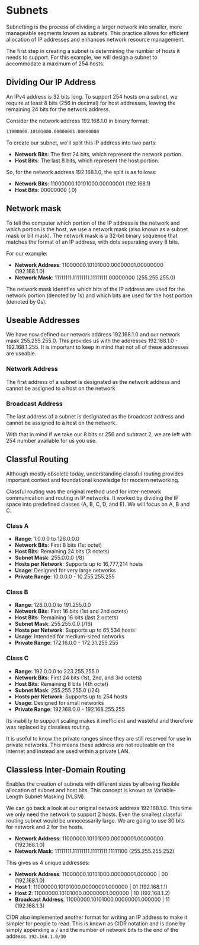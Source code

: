 
<ChatWindow />

# Subnets

Subnetting is the process of dividing a larger network into smaller, more manageable segments known as subnets. This practice allows for efficient allocation of IP addresses and enhances network resource management.

The first step in creating a subnet is determining the number of hosts it needs to support. For this example, we will design a subnet to accommodate a maximum of 254 hosts.

## Dividing Our IP Address

An IPv4 address is 32 bits long. To support 254 hosts on a subnet, we require at least 8 bits (256 in decimal) for host addresses, leaving the remaining 24 bits for the network address.

Consider the network address 192.168.1.0 in binary format:

`11000000.10101000.00000001.00000000`

To create our subnet, we'll split this IP address into two parts:

- **Network Bits**: The first 24 bits, which represent the network portion.
- **Host Bits**: The last 8 bits, which represent the host portion.

So, for the network address 192.168.1.0, the split is as follows:

- **Network Bits**: 11000000.10101000.00000001 (192.168.1)
- **Host Bits**: 00000000 (.0)

## Network mask

To tell the computer which portion of the IP address is the network and which portion is the host, we use a network mask (also known as a subnet mask or bit mask). The network mask is a 32-bit binary sequence that matches the format of an IP address, with dots separating every 8 bits.

For our example:

- **Network Address**: 11000000.10101000.00000001.00000000 (192.168.1.0)
- **Network Mask**: 11111111.11111111.11111111.00000000 (255.255.255.0)

The network mask identifies which bits of the IP address are used for the network portion (denoted by 1s) and which bits are used for the host portion (denoted by 0s).

## Useable Addresses

We have now defined our network address 192.168.1.0 and our network mask 255.255.255.0. This provides us with the addresses 192.168.1.0 - 192.168.1.255. It is important to keep in mind that not all of these addresses are useable.

### Network Address

The first address of a subnet is designated as the network address and cannot be assigned to a host on the network

### Broadcast Address

The last address of a subnet is designated as the broadcast address and cannot be assigned to a host on the network.

With that in mind if we take our 8 bits or 256 and subtract 2, we are left with 254 number available for us you use.

## Classful Routing

Although mostly obsolete today, understanding classful routing provides important context and foundational knowledge for modern networking.

Classful routing was the original method used for inter-network communication and routing in IP networks. It worked by dividing the IP space into predefined classes (A, B, C, D, and E). We will focus on A, B and C.

### Class A

- **Range**: 1.0.0.0 to 126.0.0.0
- **Network Bits**: First 8 bits (1st octet)
- **Host Bits**: Remaining 24 bits (3 octets)
- **Subnet Mask**: 255.0.0.0 (/8)
- **Hosts per Network**: Supports up to 16,777,214 hosts
- **Usage**: Designed for very large networks
- **Private Range**: 10.0.0.0 - 10.255.255.255

### Class B

- **Range**: 128.0.0.0 to 191.255.0.0
- **Network Bits**: First 16 bits (1st and 2nd octets)
- **Host Bits**: Remaining 16 bits (last 2 octets)
- **Subnet Mask**: 255.255.0.0 (/16)
- **Hosts per Network**: Supports up to 65,534 hosts
- **Usage**: Intended for medium-sized networks
- **Private Range**: 172.16.0.0 - 172.31.255.255

### Class C

- **Range**: 192.0.0.0 to 223.255.255.0
- **Network Bits**: First 24 bits (1st, 2nd, and 3rd octets)
- **Host Bits**: Remaining 8 bits (4th octet)
- **Subnet Mask**: 255.255.255.0 (/24)
- **Hosts per Network**: Supports up to 254 hosts
- **Usage**: Designed for small networks
- **Private Range**: 192.168.0.0 - 192.168.255.255

Its inability to support scaling makes it inefficient and wasteful and therefore was replaced by classless routing.

It is useful to know the private ranges since they are still reserved for use in private networks. This means these address are not routeable on the internet and instead are used within a private LAN.

## Classless Inter-Domain Routing

Enables the creation of subnets with different sizes by allowing flexible allocation of subnet and host bits. This concept is known as Variable-Length Subnet Masking (VLSM).

We can go back a look at our original network address 192.168.1.0. This time we only need the network to support 2 hosts. Even the smallest classful routing subnet would be unnecessarily large. We are going to use 30 bits for network and 2 for the hosts.

- **Network Address**: 11000000.10101000.00000001.00000000 (192.168.1.0)
- **Network Mask**: 11111111.11111111.11111111.11111100 (255.255.255.252)

This gives us 4 unique addresses:

- **Network Address**: 11000000.10101000.00000001.000000 | 00 (192.168.1.0)
- **Host 1**: 11000000.10101000.00000001.000000 | 01 (192.168.1.1)
- **Host 2**: 11000000.10101000.00000001.000000 | 10 (192.168.1.2)
- **Broadcast Address**: 11000000.10101000.00000001.000000 | 11 (192.168.1.3)

CIDR also implemented another format for writing an IP address to make it simpler for people to read. This is known as CIDR notation and is done by simply appending a `/` and the number of network bits to the end of the address.
`192.168.1.0/30`
